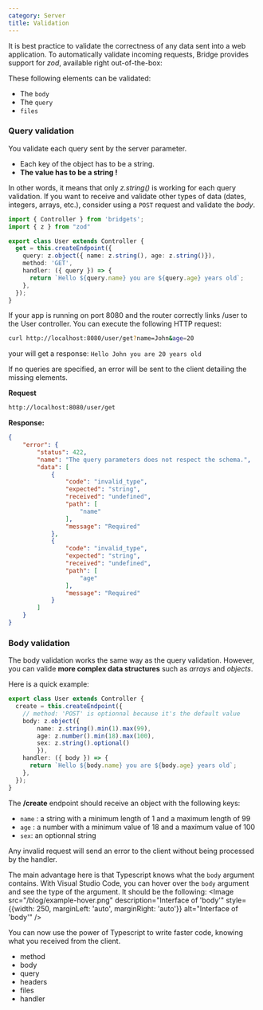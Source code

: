 ```yaml
---
category: Server
title: Validation
---
```

It is best practice to validate the correctness of any data sent into a web application. To automatically validate incoming requests, Bridge provides support for *zod*, available right out-of-the-box:

These following elements can be validated:
- The `body`
- The `query` 
- `files`

### Query validation

You validate each query sent by the server parameter. 
- Each key of the object has to be a string. 
- **The value has to be a string !**

In other words, it means that only *z.string()* is working for each query validation. If you want to receive and validate other types of data (dates, integers, arrays, etc.), consider using a `POST` request and validate the *body*.

```typescript
import { Controller } from 'bridgets';
import { z } from "zod"

export class User extends Controller {
  get = this.createEndpoint({
    query: z.object({ name: z.string(), age: z.string()}),
    method: 'GET',
    handler: ({ query }) => {
      return `Hello ${query.name} you are ${query.age} years old`;
    },
  });
} 
```

If your app is running on port 8080 and the router correctly links /user to the User controller. You can execute the following HTTP request:
```bash
curl http://localhost:8080/user/get?name=John&age=20 
```
your will get a response: `Hello John you are 20 years old`

If no queries are specified, an error will be sent to the client detailing the missing elements.

**Request**
```bash
http://localhost:8080/user/get
```

**Response:**
```json
{
    "error": {
        "status": 422,
        "name": "The query parameters does not respect the schema.",
        "data": [
            {
                "code": "invalid_type",
                "expected": "string",
                "received": "undefined",
                "path": [
                    "name"
                ],
                "message": "Required"
            },
            {
                "code": "invalid_type",
                "expected": "string",
                "received": "undefined",
                "path": [
                    "age"
                ],
                "message": "Required"
            }
        ]
    }
}
```


### Body validation
The body validation works the same way as the query validation. However, you can valide **more complex data structures** such as *arrays* and *objects*. 

Here is a quick example:

```typescript
export class User extends Controller {
  create = this.createEndpoint({
    // method: 'POST' is optionnal because it's the default value
    body: z.object({ 
        name: z.string().min(1).max(99), 
        age: z.number().min(18).max(100), 
        sex: z.string().optional()
        }),
    handler: ({ body }) => {
      return `Hello ${body.name} you are ${body.age} years old`;
    },
  });
} 
```

The **/create** endpoint should receive an object with the following keys:
- `name` : a string with a minimum length of 1 and a maximum length of 99
- `age` : a number with a minimum value of 18 and a maximum value of 100
- `sex`: an optionnal string

<Notice text="Find more information about all the possibilities of data validation in 'zod' " />

Any invalid request will send an error to the client without being processed by the handler.

The main advantage here is that Typescript knows what the `body` argument contains. With Visual Studio Code, you can hover over the `body` argument and see the type of the argument.
It should be the following:
<Image src="/blog/example-hover.png" description="Interface of 'body'"  style={{width: 250, marginLeft: 'auto', marginRight: 'auto'}} alt="Interface of 'body'" />

You can now use the power of Typescript to write faster code, knowing what you received from the client.

- method
- body
- query
- headers
- files
- handler
